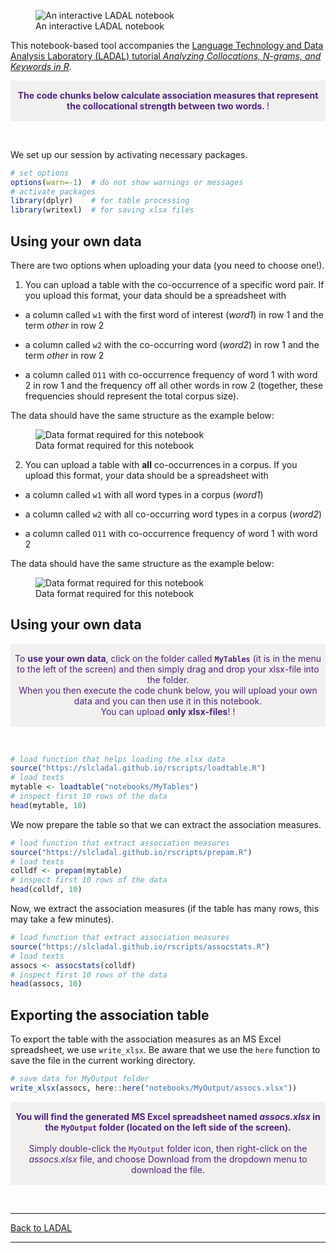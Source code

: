 
![An interactive LADAL notebook](https://slcladal.github.io/images/uq1.jpg)


This notebook-based tool accompanies the [Language Technology and Data Analysis Laboratory (LADAL) tutorial *Analyzing Collocations, N-grams, and Keywords in R*](https://ladal.edu.au/coll.html). 

<div class="warning" style='padding:0.1em; background-color: rgba(215,209,204,.3); color:#51247a'>
<span>
<p style='margin-top:1em; text-align:center'>
<b>The code chunks below calculate association measures that represent the collocational strength between two words. </b>! 
<br>
</p>
<p style='margin-left:1em;'>
</p></span>
</div>

<br>

We set up our session by activating necessary packages. 


```r
# set options
options(warn=-1)  # do not show warnings or messages
# activate packages
library(dplyr)    # for table processing
library(writexl)  # for saving xlsx files
```


## Using your own data

There are two options when uploading your data (you need to choose one!). 

1) You can upload a table with the co-occurrence of a specific word pair. If you upload this format, your data should be a spreadsheet  with

+ a column called `w1` with the first word of interest (*word1*) in row 1 and the term *other* in row 2

+ a column called `w2` with the co-occurring word (*word2*) in row 1 and the term *other* in row 2

+ a column called `O11` with co-occurrence frequency of word 1 with word 2 in row 1 and the frequency off all other words in row 2 (together, these frequencies should represent the total corpus size).

The data should have the same structure as the example below:

![Data format required for this notebook](https://slcladal.github.io/images/colltb_0.png)


2) You can upload a table with **all** co-occurrences in a corpus. If you upload this format, your data should be a spreadsheet  with

+ a column called `w1` with all word types in a corpus (*word1*)

+ a column called `w2` with all co-occurring word types in a corpus  (*word2*)

+ a column called `O11` with co-occurrence frequency of word 1 with word 2

The data should have the same structure as the example below:

![Data format required for this notebook](https://slcladal.github.io/images/colltb_1.png)


## Using your own data

<div class="warning" style='padding:0.1em; background-color: rgba(215,209,204,.3); color:#51247a'>
<span>
<p style='margin-top:1em; text-align:center'>
To <b>use your own data</b>, click on the folder called <b>`MyTables`</b> (it is in the menu to the left of the screen) and then simply drag and drop your xlsx-file into the folder. <br>When you then execute the code chunk below, you will upload your own data and you can then use it in this notebook.<br>You can upload <b>only xlsx-files</b>! ! 
<br>
</p>
<p style='margin-left:1em;'>
</p></span>
</div>

<br>


```r
# load function that helps loading the xlsx data
source("https://slcladal.github.io/rscripts/loadtable.R")
# load texts
mytable <- loadtable("notebooks/MyTables")
# inspect first 10 rows of the data
head(mytable, 10)
```


We now prepare the table so that we can extract the association measures.


```r
# load function that extract association measures
source("https://slcladal.github.io/rscripts/prepam.R")
# load texts
colldf <- prepam(mytable)
# inspect first 10 rows of the data
head(colldf, 10)
```


Now, we extract the association measures (if the table has many rows, this may take a few minutes).

```r
# load function that extract association measures
source("https://slcladal.github.io/rscripts/assocstats.R")
# load texts
assocs <- assocstats(colldf)
# inspect first 10 rows of the data
head(assocs, 10)
```


## Exporting the association table

To export the table with the association measures as an MS Excel spreadsheet, we use `write_xlsx`. Be aware that we use the `here` function to  save the file in the current working directory.

```r
# save data for MyOutput folder
write_xlsx(assocs, here::here("notebooks/MyOutput/assocs.xlsx"))
```

<div class="warning" style='padding:0.1em; background-color: rgba(215,209,204,.3); color:#51247a'>
<span>
<p style='margin-top:1em; text-align:center'>
<b>You will find the generated MS Excel spreadsheet named *assocs.xlsx* in the `MyOutput` folder (located on the left side of the screen).</b> <br><br>Simply double-click the `MyOutput` folder icon, then right-click on the *assocs.xlsx* file, and choose Download from the dropdown menu to download the file. <br>
</p>
<p style='margin-left:1em;'>
</p></span>
</div>

<br>



***

[Back to LADAL](https://ladal.edu.au/coll.html)

***



